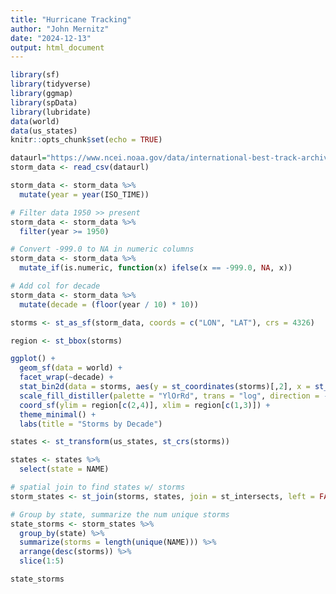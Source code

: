 ```yaml
---
title: "Hurricane Tracking"
author: "John Mernitz"
date: "2024-12-13"
output: html_document
---
```


```r
library(sf)
library(tidyverse)
library(ggmap)
library(spData)
library(lubridate)
data(world)
data(us_states)
knitr::opts_chunk$set(echo = TRUE)
```


```r
dataurl="https://www.ncei.noaa.gov/data/international-best-track-archive-for-climate-stewardship-ibtracs/v04r01/access/csv/ibtracs.NA.list.v04r01.csv"
storm_data <- read_csv(dataurl)

```


```r
storm_data <- storm_data %>%
  mutate(year = year(ISO_TIME))

# Filter data 1950 >> present
storm_data <- storm_data %>%
  filter(year >= 1950)

# Convert -999.0 to NA in numeric columns
storm_data <- storm_data %>%
  mutate_if(is.numeric, function(x) ifelse(x == -999.0, NA, x))

# Add col for decade
storm_data <- storm_data %>%
  mutate(decade = (floor(year / 10) * 10))

storms <- st_as_sf(storm_data, coords = c("LON", "LAT"), crs = 4326)

region <- st_bbox(storms)
```


```r
ggplot() +
  geom_sf(data = world) +
  facet_wrap(~decade) +
  stat_bin2d(data = storms, aes(y = st_coordinates(storms)[,2], x = st_coordinates(storms)[,1]), bins = 100) +
  scale_fill_distiller(palette = "YlOrRd", trans = "log", direction = -1, breaks = c(1, 10, 100, 1000)) +
  coord_sf(ylim = region[c(2,4)], xlim = region[c(1,3)]) +
  theme_minimal() +
  labs(title = "Storms by Decade")
```


```r
states <- st_transform(us_states, st_crs(storms))

states <- states %>%
  select(state = NAME)

# spatial join to find states w/ storms
storm_states <- st_join(storms, states, join = st_intersects, left = FALSE)

# Group by state, summarize the num unique storms
state_storms <- storm_states %>%
  group_by(state) %>%
  summarize(storms = length(unique(NAME))) %>%
  arrange(desc(storms)) %>%
  slice(1:5)

state_storms
```

